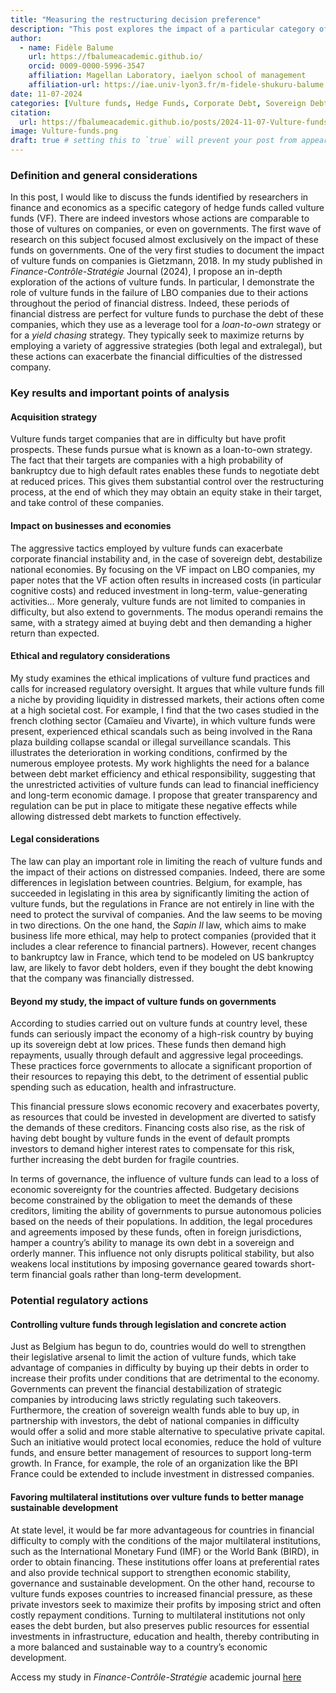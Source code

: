 ```yaml
---
title: "Measuring the restructuring decision preference"
description: "This post explores the impact of a particular category of hedge funds, known as ‘vulture funds’, on the sustainability of companies and wider economic dynamics."
author:
  - name: Fidèle Balume
    url: https://fbalumeacademic.github.io/
    orcid: 0009-0000-5996-3547
    affiliation: Magellan Laboratory, iaelyon school of management
    affiliation-url: https://iae.univ-lyon3.fr/m-fidele-shukuru-balume
date: 11-07-2024
categories: [Vulture funds, Hedge Funds, Corporate Debt, Sovereign Debt, Financial Instability, Ethics, IMF, World Bank, BIRD, Research] # self-defined categories
citation: 
  url: https://fbalumeacademic.github.io/posts/2024-11-07-Vulture-funds/ 
image: Vulture-funds.png
draft: true # setting this to `true` will prevent your post from appearing on your listing page until you're ready!
---
```


### Definition and general considerations

In this post, I would like to discuss the funds identified by researchers in finance and economics as a specific category of hedge funds called vulture funds (VF). There are indeed investors whose actions are comparable to those of vultures on companies, or even on governments. The first wave of research on this subject focused almost exclusively on the impact of these funds on governments. One of the very first studies to document the impact of vulture funds on companies is Gietzmann, 2018. In my study published in *Finance-Contrôle-Stratégie* Journal (2024), I propose an in-depth exploration of the actions of vulture funds. In particular, I demonstrate the role of vulture funds in the failure of LBO companies due to their actions throughout the period of financial distress. Indeed, these periods of financial distress are perfect for vulture funds to purchase the debt of these companies, which they use as a leverage tool for a *loan-to-own* strategy or for a *yield chasing* strategy. They typically seek to maximize returns by employing a variety of aggressive strategies (both legal and extralegal), but these actions can exacerbate the financial difficulties of the distressed company.

### Key results and important points of analysis

#### Acquisition strategy

Vulture funds target companies that are in difficulty but have profit prospects. These funds pursue what is known as a loan-to-own strategy. The fact that their targets are companies with a high probability of bankruptcy due to high default rates enables these funds to negotiate debt at reduced prices. This gives them substantial control over the restructuring process, at the end of which they may obtain an equity stake in their target, and take control of these companies.

#### Impact on businesses and economies

The aggressive tactics employed by vulture funds can exacerbate corporate financial instability and, in the case of sovereign debt, destabilize national economies. By focusing on the VF impact on LBO companies, my paper notes that the VF action often results in increased costs (in particular cognitive costs) and reduced investment in long-term, value-generating activities... More generaly, vulture funds are not limited to companies in difficulty, but also extend to governments. The modus operandi remains the same, with a strategy aimed at buying debt and then demanding a higher return than expected.

#### Ethical and regulatory considerations

My study examines the ethical implications of vulture fund practices and calls for increased regulatory oversight. It argues that while vulture funds fill a niche by providing liquidity in distressed markets, their actions often come at a high societal cost. For example, I find that the two cases studied in the french clothing sector (Camaïeu and Vivarte), in which vulture funds were present, experienced ethical scandals such as being involved in the Rana plaza building collapse scandal or illegal surveillance scandals. This illustrates the deterioration in working conditions, confirmed by the numerous employee protests. My work highlights the need for a balance between debt market efficiency and ethical responsibility, suggesting that the unrestricted activities of vulture funds can lead to financial inefficiency and long-term economic damage. I propose that greater transparency and regulation can be put in place to mitigate these negative effects while allowing distressed debt markets to function effectively.

#### Legal considerations

The law can play an important role in limiting the reach of vulture funds and the impact of their actions on distressed companies. Indeed, there are some differences in legislation between countries. Belgium, for example, has succeeded in legislating in this area by significantly limiting the action of vulture funds, but the regulations in France are not entirely in line with the need to protect the survival of companies. And the law seems to be moving in two directions. On the one hand, the *Sapin II* law, which aims to make business life more ethical, may help to protect companies (provided that it includes a clear reference to financial partners). However, recent changes to bankruptcy law in France, which tend to be modeled on US bankruptcy law, are likely to favor debt holders, even if they bought the debt knowing that the company was financially distressed.

#### Beyond my study, the impact of vulture funds on governments

According to studies carried out on vulture funds at country level, these funds can seriously impact the economy of a high-risk country by buying up its sovereign debt at low prices. These funds then demand high repayments, usually through default and aggressive legal proceedings. These practices force governments to allocate a significant proportion of their resources to repaying this debt, to the detriment of essential public spending such as education, health and infrastructure.

This financial pressure slows economic recovery and exacerbates poverty, as resources that could be invested in development are diverted to satisfy the demands of these creditors. Financing costs also rise, as the risk of having debt bought by vulture funds in the event of default prompts investors to demand higher interest rates to compensate for this risk, further increasing the debt burden for fragile countries.

In terms of governance, the influence of vulture funds can lead to a loss of economic sovereignty for the countries affected. Budgetary decisions become constrained by the obligation to meet the demands of these creditors, limiting the ability of governments to pursue autonomous policies based on the needs of their populations. In addition, the legal procedures and agreements imposed by these funds, often in foreign jurisdictions, hamper a country's ability to manage its own debt in a sovereign and orderly manner. This influence not only disrupts political stability, but also weakens local institutions by imposing governance geared towards short-term financial goals rather than long-term development.

### Potential regulatory actions

#### Controlling vulture funds through legislation and concrete action

Just as Belgium has begun to do, countries would do well to strengthen their legislative arsenal to limit the action of vulture funds, which take advantage of companies in difficulty by buying up their debts in order to increase their profits under conditions that are detrimental to the economy. Governments can prevent the financial destabilization of strategic companies by introducing laws strictly regulating such takeovers. Furthermore, the creation of sovereign wealth funds able to buy up, in partnership with investors, the debt of national companies in difficulty would offer a solid and more stable alternative to speculative private capital. Such an initiative would protect local economies, reduce the hold of vulture funds, and ensure better management of resources to support long-term growth. In France, for example, the role of an organization like the BPI France could be extended to include investment in distressed companies.

#### Favoring multilateral institutions over vulture funds to better manage sustainable development

At state level, it would be far more advantageous for countries in financial difficulty to comply with the conditions of the major multilateral institutions, such as the International Monetary Fund (IMF) or the World Bank (BIRD), in order to obtain financing. These institutions offer loans at preferential rates and also provide technical support to strengthen economic stability, governance and sustainable development. On the other hand, recourse to vulture funds exposes countries to increased financial pressure, as these private investors seek to maximize their profits by imposing strict and often costly repayment conditions. Turning to multilateral institutions not only eases the debt burden, but also preserves public resources for essential investments in infrastructure, education and health, thereby contributing in a more balanced and sustainable way to a country's economic development.

Access my study in *Finance-Contrôle-Stratégie* academic journal [here](https://journals.openedition.org/fcs/12700)
